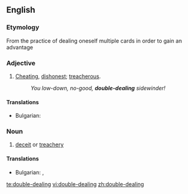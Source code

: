 ==English==

===Etymology===
From the practice of dealing oneself multiple cards in order to gain an advantage

===Adjective===
{{en-adj|pos=[[double]]-[[dealing]]|-}}

# {{context|of a person}} [[cheat|Cheating]], [[dishonest]]; [[treacherous]].
#: ''You low-down, no-good, '''double-dealing''' sidewinder!''

====Translations====
{{trans-top|cheating, dishonest}}
* Bulgarian: {{t|bg|двуличен}}
{{trans-mid}}
{{trans-bottom}}

===Noun===
{{en-noun|sg=[[double]]-[[dealing]]|-}}

# [[deceit]] or [[treachery]]

====Translations====
{{trans-top|deceit or treachery}}
* Bulgarian: {{t|bg|двуличие}}, {{t|bg|измама}}
{{trans-mid}}
{{trans-bottom}}

[[te:double-dealing]]
[[vi:double-dealing]]
[[zh:double-dealing]]
